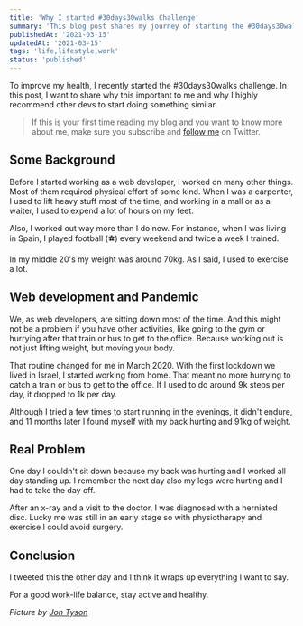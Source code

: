 ```yaml
---
title: 'Why I started #30days30walks Challenge'
summary: 'This blog post shares my journey of starting the #30days30walks challenge to improve my health. It discusses the impact of a sedentary lifestyle, particularly for web developers, and the changes brought about by the pandemic. I encourage other developers to consider similar activities to stay active and healthy.'
publishedAt: '2021-03-15'
updatedAt: '2021-03-15'
tags: 'life,lifestyle,work'
status: 'published'
---
```


To improve my health, I recently started the #30days30walks challenge. In this post, I want to share why this important to me and why I highly recommend other devs to start doing something similar.

> If this is your first time reading my blog and you want to know more about me, make sure you subscribe and [follow me][Twitter profile] on Twitter.

## Some Background

Before I started working as a web developer, I worked on many other things. Most of them required physical effort of some kind. When I was a carpenter, I used to lift heavy stuff most of the time, and working in a mall or as a waiter, I used to expend a lot of hours on my feet.

Also, I worked out way more than I do now. For instance, when I was living in Spain, I played football (⚽) every weekend and twice a week I trained.

In my middle 20's my weight was around 70kg. As I said, I used to exercise a lot.

## Web development and Pandemic

We, as web developers, are sitting down most of the time. And this might not be a problem if you have other activities, like going to the gym or hurrying after that train or bus to get to the office. Because working out is not just lifting weight, but moving your body.

That routine changed for me in March 2020. With the first lockdown we lived in Israel, I started working from home. That meant no more hurrying to catch a train or bus to get to the office. If I used to do around 9k steps per day, it dropped to 1k per day.

Although I tried a few times to start running in the evenings, it didn't endure, and 11 months later I found myself with my back hurting and 91kg of weight.

## Real Problem

One day I couldn't sit down because my back was hurting and I worked all day standing up. I remember the next day also my legs were hurting and I had to take the day off.

After an x-ray and a visit to the doctor, I was diagnosed with a herniated disc. Lucky me was still in an early stage so with physiotherapy and exercise I could avoid surgery.

## Conclusion

I tweeted this the other day and I think it wraps up everything I want to say.

<StaticTweet id='1369654657115643909' />

For a good work-life balance, stay active and healthy.

_Picture by [Jon Tyson][Jon Tyson]_

[Twitter profile]: https://twitter.com/intent/user?screen_name=eligarlo
[Jon Tyson]: https://unsplash.com/@jontyson
